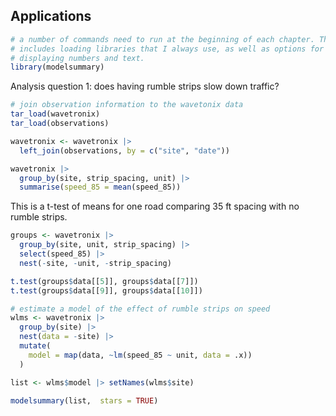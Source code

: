 ## Applications

```r
# a number of commands need to run at the beginning of each chapter. This
# includes loading libraries that I always use, as well as options for 
# displaying numbers and text.
library(modelsummary)
```


Analysis question 1: does having rumble strips slow down traffic?

```r
# join observation information to the wavetonix data
tar_load(wavetronix)
tar_load(observations)

wavetronix <- wavetronix |>
  left_join(observations, by = c("site", "date")) 

```

```r
wavetronix |>
  group_by(site, strip_spacing, unit) |>
  summarise(speed_85 = mean(speed_85))
```

This is a t-test of means for one road comparing 35 ft spacing with no rumble strips.
```r
groups <- wavetronix |>
  group_by(site, unit, strip_spacing) |> 
  select(speed_85) |>
  nest(-site, -unit, -strip_spacing) 

t.test(groups$data[[5]], groups$data[[7]])
t.test(groups$data[[9]], groups$data[[10]])
```




```r
# estimate a model of the effect of rumble strips on speed
wlms <- wavetronix |>
  group_by(site) |>
  nest(data = -site) |>
  mutate(
    model = map(data, ~lm(speed_85 ~ unit, data = .x))
  )

list <- wlms$model |> setNames(wlms$site)
```


```r
modelsummary(list,  stars = TRUE)
```